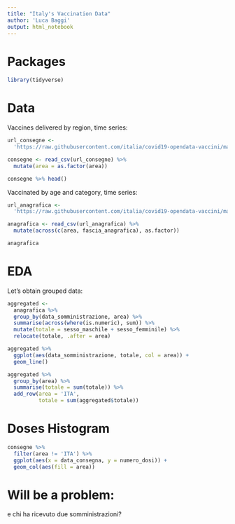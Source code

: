 ```yaml
---
title: "Italy's Vaccination Data"
author: 'Luca Baggi'
output: html_notebook
---
```


# Packages

```r
library(tidyverse)
```

# Data

Vaccines delivered by region, time series:

```r
url_consegne <-
  'https://raw.githubusercontent.com/italia/covid19-opendata-vaccini/master/dati/consegne-vaccini-latest.csv'

consegne <- read_csv(url_consegne) %>%
  mutate(area = as.factor(area))

consegne %>% head()
```

Vaccinated by age and category, time series:

```r
url_anagrafica <-
  'https://raw.githubusercontent.com/italia/covid19-opendata-vaccini/master/dati/somministrazioni-vaccini-latest.csv'

anagrafica <- read_csv(url_anagrafica) %>%
  mutate(across(c(area, fascia_anagrafica), as.factor))

anagrafica
```

# EDA

Let's obtain grouped data:

```r
aggregated <-
  anagrafica %>%
  group_by(data_somministrazione, area) %>%
  summarise(across(where(is.numeric), sum)) %>%
  mutate(totale = sesso_maschile + sesso_femminile) %>%
  relocate(totale, .after = area)

aggregated %>%
  ggplot(aes(data_somministrazione, totale, col = area)) +
  geom_line()
```

```r
aggregated %>%
  group_by(area) %>%
  summarise(totale = sum(totale)) %>%
  add_row(area = 'ITA',
          totale = sum(aggregated$totale))

```


# Doses Histogram

```r
consegne %>%
  filter(area != 'ITA') %>%
  ggplot(aes(x = data_consegna, y = numero_dosi)) +
  geom_col(aes(fill = area))
```

# Will be a problem:

e chi ha ricevuto due somministrazioni?